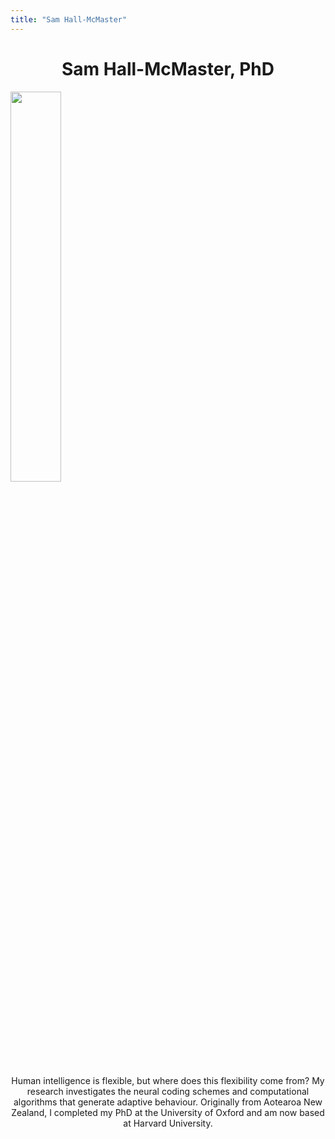 ```yaml
---
title: "Sam Hall-McMaster"
---
```


<h1 align="center">Sam Hall-McMaster, PhD</h1>

![](assets/imgs/headshot_orange_circle_loose.png){width=40% fig-align="center"} 

<p align="center">
Human intelligence is flexible, but where does this flexibility come from? My research investigates the neural coding schemes and computational algorithms that generate adaptive behaviour. Originally from Aotearoa New Zealand, I completed my PhD at the University of Oxford and am now based at Harvard University.
</p>